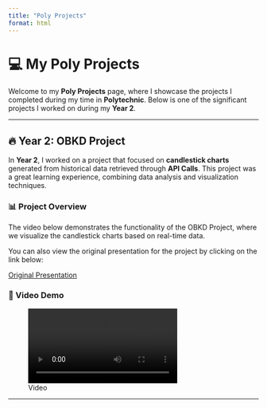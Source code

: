 ```yaml
---
title: "Poly Projects"
format: html
---
```


# 💻 My Poly Projects

Welcome to my **Poly Projects** page, where I showcase the projects I completed during my time in **Polytechnic**. Below is one of the significant projects I worked on during my **Year 2**.

---

## 🔥 Year 2: OBKD Project

In **Year 2**, I worked on a project that focused on **candlestick charts** generated from historical data retrieved through **API Calls**. This project was a great learning experience, combining data analysis and visualization techniques.

### 📊 Project Overview

The video below demonstrates the functionality of the OBKD Project, where we visualize the candlestick charts based on real-time data.

You can also view the original presentation for the project by clicking on the link below:

[Original Presentation](https://docs.google.com/presentation/d/1QzoeOTqP6hGP2S0WEQ9DgKZWSYUWX9mOd7tWYY6ggD0/edit?usp=sharing)

### 🎥 Video Demo

![Video](imgs/OBKD.mp4)

---

